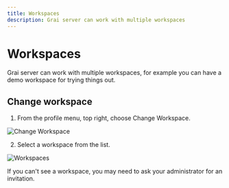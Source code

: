 ```yaml
---
title: Workspaces
description: Grai server can work with multiple workspaces
---
```



# Workspaces

Grai server can work with multiple workspaces, for example you can have a demo workspace for trying things out.

## Change workspace

1. From the profile menu, top right, choose Change Workspace.

![Change Workspace](./resources/change-workspace.png)

2. Select a workspace from the list.

![Workspaces](./resources/workspaces.png)

<Callout type="info" emoji="ℹ️">
  If you can't see a workspace, you may need to ask your administrator for an
  invitation.
</Callout>

>
